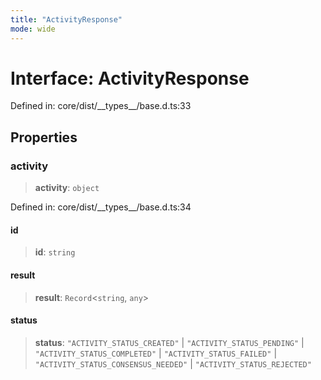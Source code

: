```yaml
---
title: "ActivityResponse"
mode: wide
---
```

  
# Interface: ActivityResponse

Defined in: core/dist/\_\_types\_\_/base.d.ts:33

## Properties

### activity

> **activity**: `object`

Defined in: core/dist/\_\_types\_\_/base.d.ts:34

#### id

> **id**: `string`

#### result

> **result**: `Record`\<`string`, `any`\>

#### status

> **status**: `"ACTIVITY_STATUS_CREATED"` \| `"ACTIVITY_STATUS_PENDING"` \| `"ACTIVITY_STATUS_COMPLETED"` \| `"ACTIVITY_STATUS_FAILED"` \| `"ACTIVITY_STATUS_CONSENSUS_NEEDED"` \| `"ACTIVITY_STATUS_REJECTED"`
